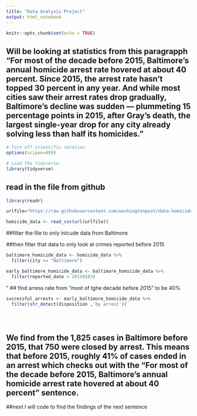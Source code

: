```yaml
---
title: "Data Analysis Project"
output: html_notebook
---
```



```r
knitr::opts_chunk$set(echo = TRUE)
```



## Will be looking at statistics from this paragrapph "For most of the decade before 2015, Baltimore’s annual homicide arrest rate hovered at about 40 percent. Since 2015, the arrest rate hasn’t topped 30 percent in any year. And while most cities saw their arrest rates drop gradually, Baltimore’s decline was sudden — plummeting 15 percentage points in 2015, after Gray’s death, the largest single-year drop for any city already solving less than half its homicides." 



```r
# Turn off scientific notation
options(scipen=999)

# Load the tidyverse.
library(tidyverse)
```


## read in the file from github 

```r
library(readr)

urlfile="https://raw.githubusercontent.com/washingtonpost/data-homicides/master/homicide-data.csv"

homicide_data <- read_csv(url(urlfile))

```

##filter the file to only inlcude data from Baltimore

##then filter that data to only look at crimes reported before 2015

```r
baltimore_homicide_data <- homicide_data %>% 
  filter(city == "Baltimore")

early_baltimore_homicide_data <- baltimore_homicide_data %>% 
  filter(reported_date < 20150103)
```

"
## find arress rate from "most of tghe decade before 2015" to be 40%

```r
successful_arrests <- early_baltimore_homicide_data %>% 
  filter(str_detect(disposition ,'by arrest'))





```


## We find from the 1,825 cases in  Baltimore before 2015, that 750 were closed by arrest. This means that before 2015, roughly 41% of cases ended in an arrest which checks out with the "For most of the decade before 2015, Baltimore’s annual homicide arrest rate hovered at about 40 percent" sentence.


##next I will code to find the findings of the next sentence



